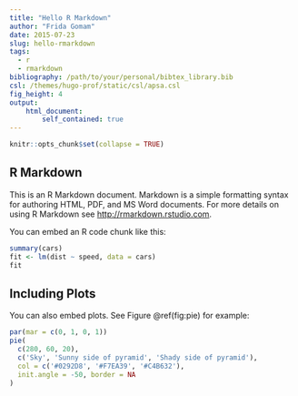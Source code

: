 ```yaml
---
title: "Hello R Markdown"
author: "Frida Gomam"
date: 2015-07-23
slug: hello-rmarkdown
tags:
  - r
  - rmarkdown
bibliography: /path/to/your/personal/bibtex_library.bib
csl: /themes/hugo-prof/static/csl/apsa.csl
fig_height: 4 
output:
    html_document:
        self_contained: true
---
```


```r
knitr::opts_chunk$set(collapse = TRUE)
```

## R Markdown

This is an R Markdown document. Markdown is a simple formatting syntax for authoring HTML, PDF, and MS Word documents. For more details on using R Markdown see <http://rmarkdown.rstudio.com>.

You can embed an R code chunk like this:

```r
summary(cars)
fit <- lm(dist ~ speed, data = cars)
fit
```

## Including Plots

You can also embed plots. See Figure \@ref(fig:pie) for example:

```r
par(mar = c(0, 1, 0, 1))
pie(
  c(280, 60, 20),
  c('Sky', 'Sunny side of pyramid', 'Shady side of pyramid'),
  col = c('#0292D8', '#F7EA39', '#C4B632'),
  init.angle = -50, border = NA
)
```
